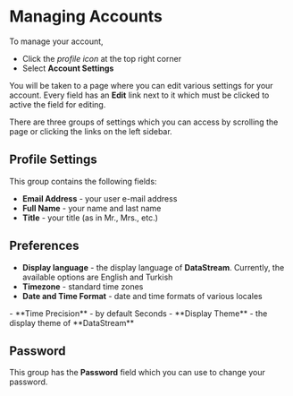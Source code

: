 # Managing Accounts

To manage your account, 

- Click the _profile icon_ at the top right corner
- Select **Account Settings**

You will be taken to a page where you can edit various settings for your account. Every field has an **Edit** link next to it which must be clicked to active the field for editing.

There are three groups of settings which you can access by scrolling the page or clicking the links on the left sidebar.

## Profile Settings

This group contains the following fields:

- **Email Address** - your user e-mail address
- **Full Name** - your name and last name
- **Title** - your title (as in Mr., Mrs., etc.)

## Preferences

- **Display language** - the display language of **DataStream**. Currently, the available options are English and Turkish
- **Timezone** - standard time zones
- **Date and Time Format** - date and time formats of various locales
<Include id="info-regional-settings" />
- **Time Precision** - by default Seconds
<Include id="caution-datetime-settings" />
- **Display Theme** - the display theme of **DataStream**


## Password

This group has the **Password** field which you can use to change your password.
